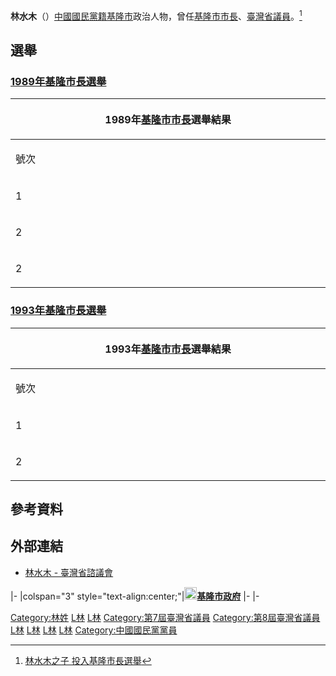 
{{Infobox Officeholder
| name          = 林水木
| image         = 
| order         = [[File:Seal_of_Keelung.svg|25px]][[基隆市|基隆市]]第6任[[基隆市市長|市長]]
| term_start    = 1989年12月20日	
| term_end      = 1997年12月20日
| predecessor   = [[張春熙|張春熙]]
| successor     = [[李進勇|李進勇]]
| order1        = [[File:Taiwan_Province_Government_emblem.svg|22px]][[臺灣省議會|臺灣省議會]]第7—8屆[[臺灣省議員|議員]]
| term_start1   = 1981年12月20日
| term_end1     = 1989年12月20日
| constituency1 = [[基隆市|基隆市]]
| sex           = 男
| birth_date    = {{birth_year_and_age|1937}}
| birth_place   = {{TWN-JPN}}[[臺北州|臺北州]][[基隆郡|基隆郡]]
| death_date    =
| death_place   =
| nationality   = {{ROC}}
| party         = {{KMT}}
| spouse        = [[徐少萍|徐少萍]]
| children      = [[林毅_(基隆市)|林毅]]、[[林沛祥|林沛祥]]
| profession    =
| educate       =
*基隆市立仙洞國民小學
*[[國立基隆高級商工職業學校|國立基隆高級商工職業學校]]
*[[臺灣省立基隆高級中學|臺灣省立基隆高級中學]]
*[[國立臺灣師範大學|國立臺灣師範大學]]數學系
*[[東海大學_(台灣)|東海大學]]公共行政研究所
*[[美國|美國]][[南加州大學|南加州大學]]教育研究所
*[[革命實踐研究院|革命實踐研究院]]
| past          =
*基隆市立第二中學教師
*基隆市立第三中學教師
*國立基隆女子高級中學教師
*國立基隆女子高級中學主任
*[[File:Seal_of_Keelung.svg|25px]]基隆市第11屆市長<br><span style="color: blue;">(1989年12月20日－1993年12月20日)</span>
*[[File:Seal_of_Keelung.svg|25px]]基隆市第12屆市長<br><span style="color: blue;">(1993年12月20日－1997年12月20日)</span>
*經濟部金屬工業研究中心董事長
*中華民國各級公教退休人員總會總會長
新瑞都董事長
}}

'''林水木'''（{{bd|1937年||CatIdx=L林}}）[[中國國民黨籍|中國國民黨籍]][[基隆市|基隆市]]政治人物，曾任[[基隆市市長|基隆市市長]]、[[臺灣省議員|臺灣省議員]]。<ref>[https://www.chinatimes.com/newspapers/20131207000381-260107?chdtv 林水木之子 投入基隆市長選舉]</ref>

== 選舉 ==
===[[1989年中華民國縣市長選舉|1989年基隆市長選舉]]=== 
{|class="wikitable collapsible" style="text-align:center"
|-
! colspan="7" width=620px|1989年[[基隆市市長|基隆市市長]]選舉結果
|-
!width=35|號次
!width=55| 候選人
!width=120| 政黨
!width=75| 得票數
!width=75| 得票率
!width=49| 當選標記
|-
|1||[[王拓|王拓]]||{{DPP}}||style="border-left:4px solid #1B9431;" align="right"|66,152
|align="right"|42.15%
|align="center"|
|-
|2||[[金國凱|金國凱]]||{{NONP}}||style="border-left:4px solid #000000;" align="right"|2,454
|align="right"|1.56%
|align="center"|
|-
|2||[[林水木|林水木]]||{{KMT}}||style="border-left:4px solid #000099;" align="right"|88,338
|align="right"|56.29%
|align="center"|[[File:Vote1.svg|20px]]
|}

===[[1993年中華民國縣市長選舉|1993年基隆市長選舉]]=== 
{|class="wikitable collapsible" style="text-align:center"
|-
! colspan="7" width=620px|1993年[[基隆市市長|基隆市市長]]選舉結果
|-
!width=35|號次
!width=55| 候選人
!width=120| 政黨
!width=75| 得票數
!width=75| 得票率
!width=49| 當選標記
|-
|1||[[林水木|林水木]]||{{KMT}}||style="border-left:4px solid #000099;" align="right"|92,786
|align="right"|54.66%
|align="center"|[[File:Vote1.svg|20px]]
|-
|2||[[王拓|王拓]]||{{DPP}}||style="border-left:4px solid #1B9431;" align="right"|76,967
|align="right"|45.34%
|align="center"|
|}

==參考資料==
{{reflist|2}}

==外部連結==
*[http://www.tpa.gov.tw/opencms/digital/area/past/past01/member0002.html 林水木 - 臺灣省諮議會]

{{start box}}
{{s-gov|roc}}
|-
|colspan="3" style="text-align:center;"|'''[[File:Seal_of_Keelung.svg|20px]][[基隆市政府|基隆市政府]]'''
|-
{{s-before|[[張春熙|張春熙]]}}
{{s-title|[[基隆市市長|基隆市市長]]<br><small>第十一、十二屆<br>1989年12月20日－1997年12月20日}}
{{s-after|[[李進勇|李進勇]]}}
|-
{{end box}}


{{DEFAULTSORT:L林水木}}
[[Category:林姓|Category:林姓]]
[[Category:基隆市人|L林]]
[[Category:基隆市市長|L林]]
[[Category:第7屆臺灣省議員|Category:第7屆臺灣省議員]]
[[Category:第8屆臺灣省議員|Category:第8屆臺灣省議員]]
[[Category:臺灣省立基隆高級中學校友|L林]]
[[Category:國立臺灣師範大學校友|L林]]
[[Category:東海大學校友_(台灣)|L林]]
[[Category:南加州大學校友|L林]]
[[Category:中國國民黨黨員|Category:中國國民黨黨員]]